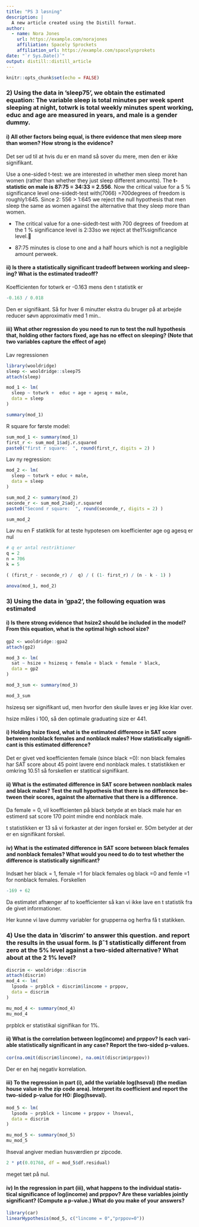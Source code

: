```yaml
---
title: "PS 3 løsning"
description: |
  A new article created using the Distill format.
author:
  - name: Nora Jones 
    url: https://example.com/norajones
    affiliation: Spacely Sprockets
    affiliation_url: https://example.com/spacelysprokets
date: "`r Sys.Date()`"
output: distill::distill_article
---
```


```r
knitr::opts_chunk$set(echo = FALSE)
```


### 2) Using the data in ’sleep75’, we obtain the estimated equation: The variable sleep is total minutes per week spent sleeping at night, totwrk is total weekly minutes spent working, educ and age are measured in years, and male is a gender dummy.

#### i) All other factors being equal, is there evidence that men sleep more than women? How strong is the evidence?

Det ser ud til at hvis du er en mand så sover du mere, men den er
ikke signifikant. 


Use a one-sided t-test: we are interested in whether men sleep moret han women (rather than whether they just sleep different amounts). The **t-statistic on male is 87:75 = 34:33 = 2.556**. Now the critical value for a 5 % significance level one-sidedt-test with(7066) =700degrees of freedom is roughly1:645. Since 2: 556 > 1:645 we reject the null hypothesis that men sleep the same as women against the alternative that they sleep more than women.

- The critical value for a one-sidedt-test with 700 degrees of freedom at the 1 % significance level is 2:33so we reject at the1%significance level.

- 87:75 minutes is close to one and a half hours which is not a negligible amount perweek.

#### ii) Is there a statistically significant tradeoff between working and sleep- ing? What is the estimated tradeoff?

Koefficienten for totwrk er -0.163 mens den t statistik er 

```r
-0.163 / 0.018
```


Den er signifikant. Så for hver 6 minutter ekstra du bruger på at arbejde
reducer søvn approximativ med 1 min..

#### iii) What other regression do you need to run to test the null hypothesis that, holding other factors fixed, age has no effect on sleeping? (Note that two variables capture the effect of age)

Lav regressionen

```r
library(wooldridge)
sleep <- wooldridge::sleep75
attach(sleep)

mod_1 <- lm(
  sleep ~ totwrk +  educ + age + agesq + male,
  data = sleep
)

summary(mod_1)
```

R square for første model:

```r
sum_mod_1 <- summary(mod_1)
first_r <- sum_mod_1$adj.r.squared
paste0("first r square:  ", round(first_r, digits = 2) )
```

Lav ny regression:

```r
mod_2 <- lm(
  sleep ~ totwrk + educ + male,
  data = sleep
)

sum_mod_2 <- summary(mod_2)
seconde_r <- sum_mod_2$adj.r.squared
paste0("Second r square:  ", round(seconde_r, digits = 2) )
```

```r
sum_mod_2
```

Lav nu en F statiktik for at teste hypotesen om
koefficienter age og agesq er nul

```r
# q er antal restriktioner 
q = 2
n = 706
k = 5

( (first_r - seconde_r) /  q) / ( (1- first_r) / (n - k - 1) )
```

```r
anova(mod_1, mod_2)
```

### 3) Using the data in ’gpa2’, the following equation was estimated

#### i) Is there strong evidence that hsize2 should be included in the model? From this equation, what is the optimal high school size?

```r
gp2 <- wooldridge::gpa2
attach(gp2)

mod_3 <- lm(
  sat ~ hsize + hsizesq + female + black + female * black,
  data = gp2
)

mod_3_sum <- summary(mod_3)

mod_3_sum
```

hsizesq ser signifikant ud, men hvorfor den skulle laves 
er jeg ikke klar over. 

hsize måles i 100, så den optimale graduating size er 441.

#### i) Holding hsize fixed, what is the estimated difference in SAT score between nonblack females and nonblack males? How statistically signifi- cant is this estimated difference?

Det er givet ved koefficienten female (since black =0): non black females har SAT score about 45 point lavere end nonblack males.
t statistikken er omkring 10.51 så forskellen er statitical signifikant. 

#### ii) What is the estimated difference in SAT score between nonblack males and black males? Test the null hypothesis that there is no difference be- tween their scores, against the alternative that there is a difference.

Da female =  0, vil koefficienten på black betyde at en black male har en estimerd sat score 170 point mindre end nonblack male. 

t statistikken er 13 så vi forkaster at der ingen forskel er. SOm betyder at der er en signifikant forskel. 

#### iv) What is the estimated difference in SAT score between black females and nonblack females? What would you need to do to test whether the difference is statistically significant?

Indsæt her black = 1, female =1 for black females og black =0 and femle =1 for nonblack females. Forskellen

```r
-169 + 62
```

Da estimatet afhænger af to koefficienter så kan vi ikke
lave en t statistik fra de givet informationer. 

Her kunne vi lave dummy variabler for grupperna og herfra 
få t statikken. 

### 4) Use the data in ’discrim’ to answer this question. and report the results in the usual form. Is βˆ1 statistically different from zero at the 5% level against a two-sided alternative? What about at the 2 1% level?

```r
discrim <- wooldridge::discrim
attach(discrim)
mod_4 <- lm(
  lpsoda ~ prpblck + discrim$lincome + prppov,
  data = discrim
)

mu_mod_4 <- summary(mod_4)
mu_mod_4
```

prpblck er statistikal signifikan for 1%.

#### ii) What is the correlation between log(income) and prppov? Is each vari- able statistically significant in any case? Report the two-sided p-values.

```r
cor(na.omit(discrim$lincome), na.omit(discrim$prppov))
```

Der er en høj negativ korrelation. 

#### iii) To the regression in part (i), add the variable log(hseval) (the median house value in the zip code area). Interpret its coefficient and report the two-sided p-value for H0: βlog(hseval).

```r
mod_5 <- lm(
  lpsoda ~ prpblck + lincome + prppov + lhseval,
  data = discrim
)

mu_mod_5 <- summary(mod_5)
mu_mod_5
```
lhseval angiver median husværdien pr zipcode.

```r
2 * pt(0.01768, df = mod_5$df.residual)
```

meget tæt på nul. 

#### iv) In the regression in part (iii), what happens to the individual statis- tical significance of log(income) and prppov? Are these variables jointly significant? (Compute a p-value.) What do you make of your answers?

```r
library(car)
linearHypothesis(mod_5, c("lincome = 0","prppov=0"))
```

